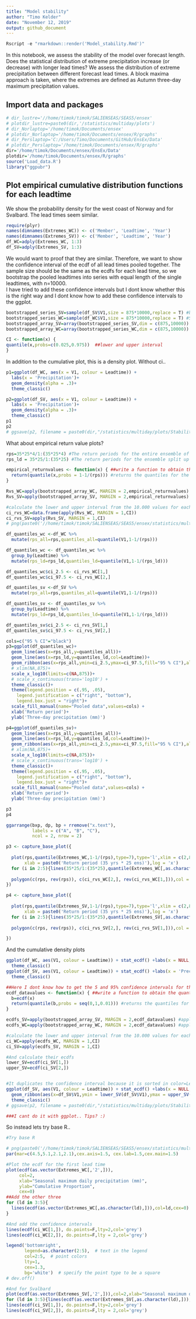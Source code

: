 ```yaml
---
title: "Model stability"
author: "Timo Kelder"
date: "November 12, 2019"
output: github_document 
---
```


```r
Rscript -e "rmarkdown::render('Model_stability.Rmd')"
```

In this notebook, we assess the stability of the model over forecast length. Does the statistical distribution of extreme precipitation increase (or decrease) with longer lead times? We assess the distribution of extreme precipitation between different forecast lead times. A block maxima approach is taken, where the extremes are defined as Autumn three-day maximum precipitation values.   

## Import data and packages

```r
# dir_lustre='//home/timok/timok/SALIENSEAS/SEAS5/ensex'
# plotdir_lustre=paste0(dir,'/statistics/multiday/plots')
# dir_Norlaptop='/home/timok/Documents/ensex'
# plotdir_Norlaptop='/home/timok/Documents/ensex/R/graphs'
# dir_Perslaptop='C:/Users/Timo/Documents/GitHub/EnsEx/Data'
# plotdir_Perslaptop='/home/timok/Documents/ensex/R/graphs'
dir='/home/timok/Documents/ensex/EnsEx/Data'
plotdir='/home/timok/Documents/ensex/R/graphs'
source('Load_data.R')
library("ggpubr")
```
## Plot empirical cumulative distribution functions for each leadtime
We show the probability density for the west coast of Norway and for Svalbard. The lead times seem similar.  

```r
require(plyr)
names(dimnames(Extremes_WC)) <- c('Member', 'Leadtime', 'Year')
names(dimnames(Extremes_SV)) <- c('Member', 'Leadtime', 'Year')
df_WC=adply(Extremes_WC, 1:3)
df_SV=adply(Extremes_SV, 1:3)

```

We would want to proof that they are similar. Therefore, we want to show the confidence interval of the ecdf of all lead times pooled together. The sample size should be the same as the ecdfs for each lead time, so we bootstrap the pooled leadtimes into series with equal length of the single leadtimes, with n=10000.  
I have tried to add these confidence intervals but I dont know whether this is the right way and I dont know how to add these confidence intervals to the ggplot.  
```r

bootstrapped_series_SV=sample(df_SV$V1,size = 875*10000,replace = T) #bootstraps the series of length equal to each lead time (875) with n= 10.000 
bootstrapped_series_WC=sample(df_WC$V1,size = 875*10000,replace = T) #Same for WC
bootstrapped_array_SV=array(bootstrapped_series_SV,dim = c(875,10000)) #Creates an array with 10.000 series of 875 values
bootstrapped_array_WC=array(bootstrapped_series_WC,dim = c(875,10000)) #Creates an array with 10.000 series of 875 values

CI <- function(x) {
quantile(x,probs=c(0.025,0.975))  ##lower and upper interval
}  

```


In addition to the cumulative plot, this is a density plot. Without ci.. 
```r
p1=ggplot(df_WC, aes(x = V1, colour = Leadtime)) +
  labs(x = 'Precipitation')+
  geom_density(alpha = .3)+
  theme_classic()

p2=ggplot(df_SV, aes(x = V1, colour = Leadtime)) +
  labs(x = 'Precipitation')+
  geom_density(alpha = .3)+
  theme_classic()
p1
p2
# ggsave(p2, filename = paste0(dir,"/statistics/multiday/plots/Stability.png"), dpi = 100, type = "cairo")
```

What about empirical return value plots?  
```r
rps=35*25*4/1:(35*25*4) #The return periods for the entire ensemble of 3500 years
rps_ld = 35*25/1:(35*25) #The return periods for the ensemble split up into 4 leadtimes, 875 years

empirical_returnvalues <- function(x) { ##write a function to obtain the quantiles for the ecdf distribution  
  return(quantile(x,probs = 1-1/(rps))) #returns the quantiles for the return values (1-1/return period)
}

Rvs_WC=apply(bootstrapped_array_WC, MARGIN = 2,empirical_returnvalues) #apply the ecdf function to each of the 10.000 series
Rvs_SV=apply(bootstrapped_array_SV, MARGIN = 2,empirical_returnvalues) #apply the ecdf function to each of the 10.000 series

#calculate the lower and upper interval from the 10.000 values for each quantile. 
ci_rvs_WC=data.frame(apply(Rvs_WC, MARGIN = 1,CI))
ci_rvs_SV=apply(Rvs_SV, MARGIN = 1,CI)
# png(paste0('//home/timok/timok/SALIENSEAS/SEAS5/ensex/statistics/multiday/plots/Stability_rv.png'),type='cairo')

df_quantiles_wc <-df_WC %>% 
  mutate(rps_all=rps,quantiles_all=quantile(V1,1-1/(rps)))

df_quantiles_wc <- df_quantiles_wc %>% 
  group_by(Leadtime) %>% 
  mutate(rps_ld=rps_ld,quantiles_ld=quantile(V1,1-1/(rps_ld)))

df_quantiles_wc$ci_2.5 <- ci_rvs_WC[1,]
df_quantiles_wc$ci_97.5 <- ci_rvs_WC[2,]

df_quantiles_sv <-df_SV %>% 
  mutate(rps_all=rps,quantiles_all=quantile(V1,1-1/(rps)))

df_quantiles_sv <- df_quantiles_sv %>% 
  group_by(Leadtime) %>% 
  mutate(rps_ld=rps_ld,quantiles_ld=quantile(V1,1-1/(rps_ld)))

df_quantiles_sv$ci_2.5 <- ci_rvs_SV[1,]
df_quantiles_sv$ci_97.5 <- ci_rvs_SV[2,]

```

```r
cols=c("95 % CI"="black")
p3=ggplot(df_quantiles_wc)+
  geom_line(aes(x=rps_all,y=quantiles_all))+
  geom_line(aes(x=rps_ld,y=quantiles_ld,col=Leadtime))+
  geom_ribbon(aes(x=rps_all,ymin=ci_2.5,ymax=ci_97.5,fill="95 % CI"),alpha=0.1)+
  # xlim(NA,875)+
  scale_x_log10(limits=c(NA,875))+
  # scale_x_continuous(trans='log10') +
  theme_classic()+
  theme(legend.position = c(.95, .05),
    legend.justification = c("right", "bottom"),
    legend.box.just = "right")+
  scale_fill_manual(name="Pooled data",values=cols) +
  xlab('Return period')+
  ylab('Three-day precipitation (mm)')

p4=ggplot(df_quantiles_sv)+
  geom_line(aes(x=rps_all,y=quantiles_all))+
  geom_line(aes(x=rps_ld,y=quantiles_ld,col=Leadtime))+
  geom_ribbon(aes(x=rps_all,ymin=ci_2.5,ymax=ci_97.5,fill="95 % CI"),alpha=0.1)+
  # xlim(NA,875)+
  scale_x_log10(limits=c(NA,875))+
  # scale_x_continuous(trans='log10') +
  theme_classic()+
  theme(legend.position = c(.95, .05),
    legend.justification = c("right", "bottom"),
    legend.box.just = "right")+
  scale_fill_manual(name="Pooled data",values=cols) +
  xlab('Return period')+
  ylab('Three-day precipitation (mm)')

p3
p4
```

```r
ggarrange(bxp, dp, bp + rremove("x.text"), 
          labels = c("A", "B", "C"),
          ncol = 2, nrow = 2)
```


```r

p3 <- capture_base_plot({
  
  plot(rps,quantile(Extremes_WC,1-1/(rps),type=7),type='l',xlim = c(2,875),ylab='SEAS5 precipitation (mm/ 3 days)',
       xlab = paste0('Return period (35 yrs * 25 ens)'),log = 'x')
  for (i in 2:5){lines(35*25/1:(35*25),quantile(Extremes_WC[,as.character(i),],1-1/(35*25/1:(35*25)),type=7),col=i)}
  
  polygon(c(rps, rev(rps)), c(ci_rvs_WC[2,], rev(ci_rvs_WC[1,])),col = rgb(0,0,0,alpha = 0.2), border = NA)
})

p4 <- capture_base_plot({
  
  plot(rps,quantile(Extremes_SV,1-1/(rps),type=7),type='l',xlim = c(2,875),ylab='SEAS5 precipitation (mm/ 3 days)',
       xlab = paste0('Return period (35 yrs * 25 ens)'),log = 'x')
  for (i in 2:5){lines(35*25/1:(35*25),quantile(Extremes_SV[,as.character(i),],1-1/(35*25/1:(35*25)),type=7),col=i)}
  
  polygon(c(rps, rev(rps)), c(ci_rvs_SV[2,], rev(ci_rvs_SV[1,])),col = rgb(0,0,0,alpha = 0.2), border = NA)

})

```



And the cumulative density plots
```r
ggplot(df_WC, aes(V1, colour = Leadtime)) + stat_ecdf() +labs(x = NULL, y = 'Precipitation')+
  theme_classic() 
ggplot(df_SV, aes(V1, colour = Leadtime)) + stat_ecdf() +labs(x = 'Precipitation')+
  theme_classic() 
```

```r
##Here I dont know how to get the 5 and 95% confidence intervals for the ecdf from the 10.000 series. Now, I calculate the quantiles over the ecdf for each of the series, and then calculate the lower and upper interval for the quantiles over the 10.000 values. 
ecdf_datavalues <- function(x) { ##write a function to obtain the quantiles for the ecdf distribution  
  b=ecdf(x)
  return(quantile(b,probs = seq(0,1,0.01))) #returns the quantiles for the empirical distribution
}

ecdfs_SV=apply(bootstrapped_array_SV, MARGIN = 2,ecdf_datavalues) #apply the ecdf function to each of the 10.000 series
ecdfs_WC=apply(bootstrapped_array_WC, MARGIN = 2,ecdf_datavalues) #apply the ecdf function to each of the 10.000 series

#calculate the lower and upper interval from the 10.000 values for each quantile. 
ci_WC=apply(ecdfs_WC, MARGIN = 1,CI)
ci_SV=apply(ecdfs_SV, MARGIN = 1,CI)

#And calculate their ecdfs 
lower_SV=ecdf(ci_SV[1,])
upper_SV=ecdf(ci_SV[2,])


#It duplicates the confidence interval because it is sorted in color=Leadtime. Tips how to work around this?
ggplot(df_SV, aes(V1, colour = Leadtime)) + stat_ecdf() +labs(x = NULL, y = 'Precipitation')+ 
  geom_ribbon(aes(x=df_SV$V1,ymin = lower_SV(df_SV$V1),ymax = upper_SV(df_SV$V1)),alpha = 0.2)+
  theme_classic()
# ggsave(p2, filename = paste0(dir,"/statistics/multiday/plots/Stability.png"), dpi = 100, type = "cairo")

###I cant do it with ggplot.. Tips? :)

```


So instead lets try base R..

```r
#Try base R

# png(paste0('//home/timok/timok/SALIENSEAS/SEAS5/ensex/statistics/multiday/plots/Drift_WC_ecdf.png'),type='cairo')
par(mar=c(4.5,5.1,2.1,2.1),cex.axis=1.5, cex.lab=1.5,cex.main=1.5)

#Plot the ecdf for the first lead time
plot(ecdf(as.vector(Extremes_WC[,'2',])), 
     col=2,
     xlab="Seasonal maximum daily precipitation (mm)",
     ylab="Cumulative Proportion",
     cex=0)
##Add the other three
for (ld in 3:5){
  lines(ecdf(as.vector(Extremes_WC[,as.character(ld),])),col=ld,cex=0)
}

#And add the confidence intervals
lines(ecdf(ci_WC[1,]), do.points=F,lty=2,col='grey')
lines(ecdf(ci_WC[2,]), do.points=F,lty = 2,col='grey')

legend('bottomright',
       legend=as.character(2:5),  # text in the legend
       col=2:5,  # point colors
       lty=1,
       cex=1.3,
       bg='white')  # specify the point type to be a square
# dev.off()

#And for Svalbard
plot(ecdf(as.vector(Extremes_SV[,'2',])),col=2,xlab="Seasonal maximum daily precipitation (mm)",ylab="Cumulative Proportion",cex=0)
for (ld in 3:5){lines(ecdf(as.vector(Extremes_SV[,as.character(ld),])),col=ld,cex=0)}
lines(ecdf(ci_SV[1,]), do.points=F,lty=2,col='grey')
lines(ecdf(ci_SV[2,]), do.points=F,lty = 2,col='grey')
                                          
```

